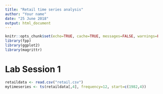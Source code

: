 ```yaml
---
title: "Retail time series analysis"
author: "Your name"
date: "25 June 2018"
output: html_document
---
```


```r
knitr::opts_chunk$set(echo=TRUE, cache=TRUE, messages=FALSE, warnings=FALSE)
library(fpp)
library(ggplot2)
library(magrittr)
```

# Lab Session 1

```r
retaildata <- read.csv("retail.csv")
mytimeseries <- ts(retaildata[,4], frequency=12, start=c(1982,4))
```

